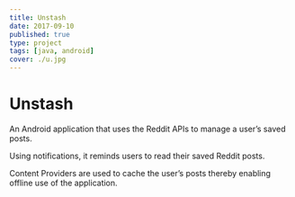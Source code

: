 ```yaml
---
title: Unstash
date: 2017-09-10
published: true
type: project
tags: [java, android]
cover: ./u.jpg
---
```


# Unstash

An Android application that uses the Reddit APIs to manage a user’s saved posts.

Using notifications, it reminds users to read their saved Reddit posts.

Content Providers are used to cache the user’s posts thereby enabling offline use of the application.
